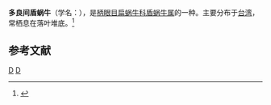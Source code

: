 {{Speciesbox
| genus = Aegista
| species = osbeckii
| authority = (Philippi, 1847)
}}
'''多良间盾蜗牛'''（学名：''{{lang|la|Aegista osbeckii}}''），是[[柄眼目|柄眼目]][[扁蜗牛科|扁蜗牛科]][[盾蜗牛属|盾蜗牛属]]的一种。主要分布于[[台湾|台湾]]，常栖息在落叶堆底。<ref>{{cite web|url=http://shell.sinica.edu.tw/chinese/shellbase_detail.php?science_no=2066|title=国际贝库：多良间盾蜗牛|publisher=台湾贝类资料库|accessdate=2009-08-11|archive-date=2016-03-04|archive-url=https://web.archive.org/web/20160304120226/http://shell.sinica.edu.tw/chinese/shellbase_detail.php?science_no=2066|dead-url=no}}</ref>

== 参考文献 ==
{{reflist|2}}
{{Taxonbar|from=Q10932960}}

[[Category:盾蜗牛属|D]]
[[Category:1847年描述的动物|D]]